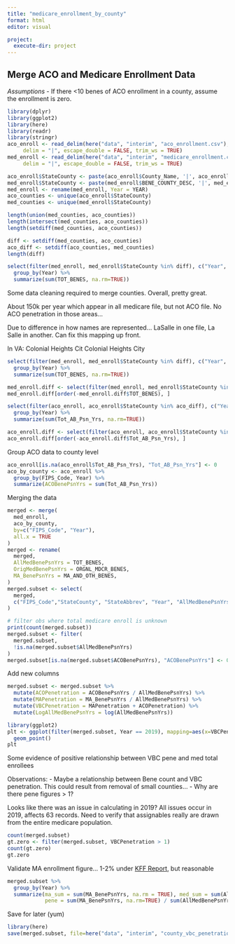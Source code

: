 ```yaml
---
title: "medicare_enrollment_by_county"
format: html
editor: visual

project:
  execute-dir: project
---
```


## Merge ACO and Medicare Enrollment Data

*Assumptions* - If there \<10 benes of ACO enrollment in a county, assume the enrollment is zero.

```r
library(dplyr)
library(ggplot2)
library(here)
library(readr)
library(stringr)
aco_enroll <- read_delim(here("data", "interim", "aco_enrollment.csv"), 
     delim = "|", escape_double = FALSE, trim_ws = TRUE)
med_enroll <- read_delim(here("data", "interim", "medicare_enrollment.csv"), 
     delim = "|", escape_double = FALSE, trim_ws = TRUE)

aco_enroll$StateCounty <- paste(aco_enroll$County_Name, '|', aco_enroll$State_Name)
med_enroll$StateCounty <- paste(med_enroll$BENE_COUNTY_DESC, '|', med_enroll$BENE_STATE_DESC)
med_enroll <- rename(med_enroll, Year = YEAR)
aco_counties <- unique(aco_enroll$StateCounty)
med_counties <- unique(med_enroll$StateCounty)

length(union(med_counties, aco_counties))
length(intersect(med_counties, aco_counties))
length(setdiff(med_counties, aco_counties))

diff <- setdiff(med_counties, aco_counties)
aco_diff <- setdiff(aco_counties, med_counties)
length(diff)

select(filter(med_enroll, med_enroll$StateCounty %in% diff), c("Year", "TOT_BENES")) %>% 
  group_by(Year) %>%
  summarize(sum(TOT_BENES, na.rm=TRUE))
```

Some data cleaning required to merge counties. Overall, pretty great.

About 150k per year which appear in all medicare file, but not ACO file. No ACO penetration in those areas...

Due to difference in how names are represented... LaSalle in one file, La Salle in another. Can fix this mapping up front.

In VA: Colonial Heights Cit Colonial Heights City

```r
select(filter(med_enroll, med_enroll$StateCounty %in% diff), c("Year", "TOT_BENES")) %>% 
  group_by(Year) %>%
  summarize(sum(TOT_BENES, na.rm=TRUE))

med_enroll.diff <- select(filter(med_enroll, med_enroll$StateCounty %in% diff), c("Year", "TOT_BENES", "StateCounty"))
med_enroll.diff[order(-med_enroll.diff$TOT_BENES), ]

select(filter(aco_enroll, aco_enroll$StateCounty %in% aco_diff), c("Year", "Tot_AB_Psn_Yrs")) %>% 
  group_by(Year) %>%
  summarize(sum(Tot_AB_Psn_Yrs, na.rm=TRUE))

aco_enroll.diff <- select(filter(aco_enroll, aco_enroll$StateCounty %in% aco_diff), c("Year", "Tot_AB_Psn_Yrs", "StateCounty"))
aco_enroll.diff[order(-aco_enroll.diff$Tot_AB_Psn_Yrs), ]
```

Group ACO data to county level

```r
aco_enroll[is.na(aco_enroll$Tot_AB_Psn_Yrs), "Tot_AB_Psn_Yrs"] <- 0
aco_by_county <- aco_enroll %>%
  group_by(FIPS_Code, Year) %>%
  summarize(ACOBenePsnYrs = sum(Tot_AB_Psn_Yrs))
```

Merging the data

```r
merged <- merge(
  med_enroll,
  aco_by_county,
  by=c("FIPS_Code", "Year"),
  all.x = TRUE
)
merged <- rename(
  merged,
  AllMedBenePsnYrs = TOT_BENES,
  OrigMedBenePsnYrs = ORGNL_MDCR_BENES,
  MA_BenePsnYrs = MA_AND_OTH_BENES,
)
merged.subset <- select(
  merged,
  c("FIPS_Code","StateCounty", "StateAbbrev", "Year", "AllMedBenePsnYrs", "OrigMedBenePsnYrs", "MA_BenePsnYrs", "ACOBenePsnYrs")
)

# filter obs where total medicare enroll is unknown
print(count(merged.subset))
merged.subset <- filter(
  merged.subset, 
  !is.na(merged.subset$AllMedBenePsnYrs)
)
merged.subset[is.na(merged.subset$ACOBenePsnYrs), "ACOBenePsnYrs"] <- 0
```

Add new columns

```r
merged.subset <- merged.subset %>%
  mutate(ACOPenetration = ACOBenePsnYrs / AllMedBenePsnYrs) %>%
  mutate(MAPenetration = MA_BenePsnYrs / AllMedBenePsnYrs) %>%
  mutate(VBCPenetration = MAPenetration + ACOPenetration) %>%
  mutate(LogAllMedBenePsnYrs = log(AllMedBenePsnYrs))

library(ggplot2)
plt <- ggplot(filter(merged.subset, Year == 2019), mapping=aes(x=VBCPenetration, y=LogAllMedBenePsnYrs)) +
  geom_point()
plt
```

Some evidence of positive relationship between VBC pene and med total enrollees

Observations: - Maybe a relationship between Bene count and VBC penetration. This could result from removal of small counties... - Why are there pene figures \> 1?

Looks like there was an issue in calculating in 2019? All issues occur in 2019, affects 63 records. Need to verify that assignables really are drawn from the entire medicare population.

```r
count(merged.subset)
gt.zero <- filter(merged.subset, VBCPenetration > 1)
count(gt.zero)
gt.zero
```

Validate MA enrollment figure... 1-2% under [KFF Report](https://www.kff.org/medicare/issue-brief/medicare-advantage-in-2022-enrollment-update-and-key-trends/#:~:text=In%202022%2C%20nearly%20half%20of,(19%25%20to%2048%25).), but reasonable

```r
merged.subset %>%
  group_by(Year) %>%
  summarize(ma_sum = sum(MA_BenePsnYrs, na.rm = TRUE), med_sum = sum(AllMedBenePsnYrs), 
            pene = sum(MA_BenePsnYrs, na.rm=TRUE) / sum(AllMedBenePsnYrs, na.rm=TRUE))
```

Save for later (yum)

```r
library(here)
save(merged.subset, file=here("data", "interim", "county_vbc_penetration.Rda"))
```
